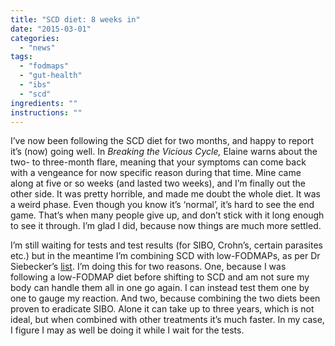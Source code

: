 ```yaml
---
title: "SCD diet: 8 weeks in"
date: "2015-03-01"
categories: 
  - "news"
tags: 
  - "fodmaps"
  - "gut-health"
  - "ibs"
  - "scd"
ingredients: ""
instructions: ""
---
```


I’ve now been following the SCD diet for two months, and happy to report it’s (now) going well. In _Breaking the Vicious Cycle,_ Elaine warns about the two- to three-month flare, meaning that your symptoms can come back with a vengeance for now specific reason during that time. Mine came along at five or so weeks (and lasted two weeks), and I’m finally out the other side. It was pretty horrible, and made me doubt the whole diet. It was a weird phase. Even though you know it’s ‘normal’, it’s hard to see the end game. That’s when many people give up, and don’t stick with it long enough to see it through. I’m glad I did, because now things are much more settled.

I’m still waiting for tests and test results (for SIBO, Crohn’s, certain parasites etc.) but in the meantime I’m combining SCD with low-FODMAPs, as per Dr Siebecker’s [list](http://t.umblr.com/redirect?z=http%3A%2F%2Fwww.siboinfo.com%2Fuploads%2F5%2F4%2F8%2F4%2F5484269%2Fsibo_specific_diet_food_guide_sept_2014.pdf&t=ZmY4NTViNmY5YjlmZWNkYWQ0NzA1NjE5ZDZlMzY2ZjM5YmRiYmE2ZixjdTQ5Z3M2NQ%3D%3D&b=t%3AVOYglxJ9sBHW8BFVroDfxQ&p=http%3A%2F%2Fcookingwithnothing.com%2Fpost%2F112411504046%2Fscd-diet-8-weeks-in&m=1). I’m doing this for two reasons. One, because I was following a low-FODMAP diet before shifting to SCD and am not sure my body can handle them all in one go again. I can instead test them one by one to gauge my reaction. And two, because combining the two diets been proven to eradicate SIBO. Alone it can take up to three years, which is not ideal, but when combined with other treatments it’s much faster. In my case, I figure I may as well be doing it while I wait for the tests.

